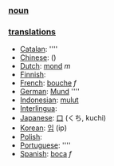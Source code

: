 === [[noun]] ===



=== [[translation]]s ===

*[[Catalan]]: [[]] ''''
*[[Chinese]]: [[]] ()
*[[Dutch]]: [[mond]] ''m''
*[[Finnish]]: [[]]
*[[French]]: [[bouche]] ''f''
*[[German]]: [[Mund]] ''''
*[[Indonesian]]: [[mulut]]
*[[Interlingua]]: [[]]
*[[Japanese]]: [[口]] (くち, kuchi)
*[[Korean]]: [[입]] (ip)
*[[Polish]]: [[]]
*[[Portuguese]]: [[]] ''''
*[[Spanish]]: [[boca]] ''f''
